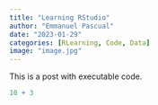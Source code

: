 ```yaml
---
title: "Learning RStudio"
author: "Emmanuel Pascual"
date: "2023-01-29"
categories: [RLearning, Code, Data]
image: "image.jpg"
---
```


This is a post with executable code.

```r
10 + 3 
```
